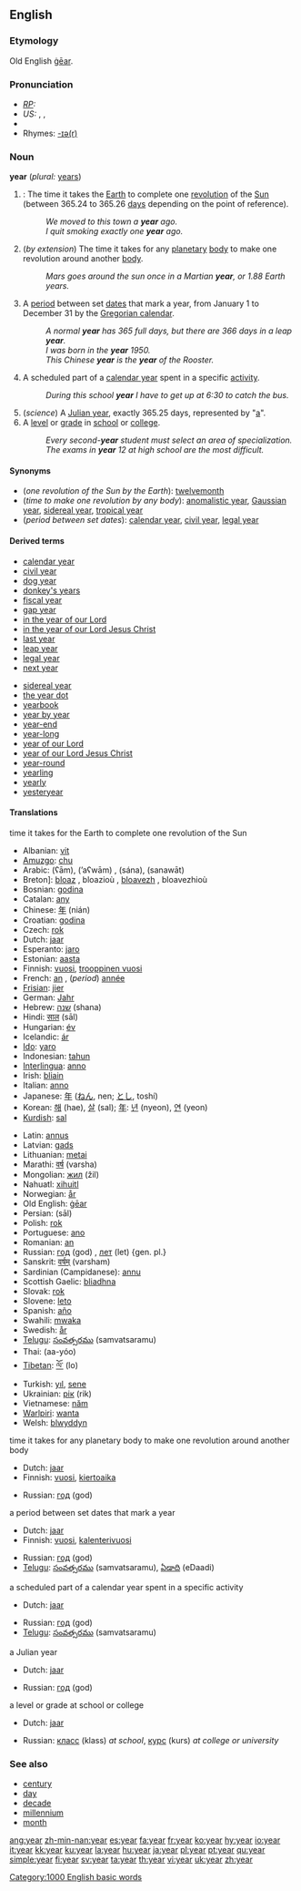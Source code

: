 ==English==

{{rank|true|friend|herself|294|year|dear|high|above}}

===Etymology===
Old English [[gear#Old English|ġēar]].

===Pronunciation===
*''[[RP]]:'' {{IPA|/jiə/, /jɪː/}}
*''US:'' {{AHD|yîr}}, {{IPA|/jir/}}, {{SAMPA|/jir/}}
*{{audio|en-us-year.ogg|Audio (US)}}
*Rhymes: [[Rhymes:English:-ɪə(r)|-ɪə(r)]]

===Noun===
'''year''' (''plural:'' [[years]])

#{{time}}: The time it takes the [[Earth]] to complete one [[revolution]] of the [[Sun]] (between 365.24 to 365.26 [[day]]s depending on the point of reference).
#: ''We moved to this town a '''year''' ago.''
#: ''I quit smoking exactly one '''year''' ago.''
# (''by extension'') The time it takes for any [[planetary]] [[body]] to make one revolution around another [[body]].
#: ''Mars goes around the sun once in a Martian '''year''', or 1.88 Earth years.''
# A [[period]] between set [[date]]s that mark a year, from January 1 to December 31 by the [[Gregorian calendar]].
#: ''A normal '''year''' has 365 full days, but there are 366 days in a leap '''year'''.''
#: ''I was born in the '''year''' 1950.''
#: ''This Chinese '''year''' is the '''year''' of the Rooster.''
# A scheduled part of a [[calendar year]] spent in a specific [[activity]]. 
#: ''During this school '''year''' I have to get up at 6:30 to catch the bus.''
# (''science'') A [[Julian year]], exactly 365.25 days, represented by "[[a]]".
# A [[level]] or [[grade]] in [[school]] or [[college]].
#: ''Every second-'''year''' student must select an area of specialization.''
#: ''The exams in '''year''' 12 at high school are the most difficult.''

====Synonyms====
*(''one revolution of the Sun by the Earth''): [[twelvemonth]]
*(''time to make one revolution by any body''): [[anomalistic year]], [[Gaussian year]], [[sidereal year]], [[tropical year]]
*(''period between set dates''): [[calendar year]], [[civil year]], [[legal year]]

====Derived terms====
{{top2}}
*[[calendar year]]
*[[civil year]]
*[[dog year]]
*[[donkey's years]]
*[[fiscal year]]
*[[gap year]]
*[[in the year of our Lord]]
*[[in the year of our Lord Jesus Christ]]
*[[last year]]
*[[leap year]]
*[[legal year]]
*[[next year]]
{{mid2}}
*[[sidereal year]]
*[[the year dot]]
*[[yearbook]]
*[[year by year]]
*[[year-end]]
*[[year-long]]
*[[year of our Lord]]
*[[year of our Lord Jesus Christ]]
*[[year-round]]
*[[yearling]]
*[[yearly]]
*[[yesteryear]]
{{bottom}}

====Translations====
;time it takes for the Earth to complete one revolution of the Sun
{{top}}
*Albanian: [[vit]] {{m}}
*[[Amuzgo]]: [[chu]]
*Arabic: {{ARchar|[[عام]]}} (ʕām), {{ARchar|[[أَعوام]]}} (’aʕwām) {{p}}, {{ARchar|[[سنة|سَنة]]}} (sána), {{ARchar|[[سنوات|سَنَوات]]}} (sanawāt) {{p}}
*Breton]: [[bloaz]] {{m}}, bloazioù {{p}}, [[bloavezh]] {{m}}, bloavezhioù {{p}}
*Bosnian: [[godina]] {{f}}
*Catalan: [[any#Catalan|any]] {{m}}
*Chinese: [[年]] (nián)
*Croatian: [[godina]] {{f}}
*Czech: [[rok]] {{m}}
*Dutch: [[jaar]] {{n}}
*Esperanto: [[jaro]]
*Estonian: [[aasta]]
*Finnish: [[vuosi]], [[trooppinen vuosi]]
*French: [[an#French|an]] {{m}}, (''period'') [[année]] {{f}}
*[[Frisian]]: [[jier]]
*German: [[Jahr]] {{n}}
*Hebrew: [[שנה]] {{f}} (shana)
*Hindi: [[साल]] (sāl)
*Hungarian: [[év]]
*Icelandic: [[ár]]
*[[Ido]]: [[yaro]]
*Indonesian: [[tahun]]
*[[Interlingua]]: [[anno]]
*Irish: [[bliain]]
*Italian: [[anno]] {{m}}
*Japanese: [[年]] ([[ねん]], nen; [[とし]], toshí)
*Korean:  [[해]] (hae), [[살]] (sal); [[年]]: [[년]] (nyeon), [[연]] (yeon) 
*[[Kurdish]]: [[sal]] {{f}}
{{mid}}
*Latin: [[annus]] {{m}}
*Latvian: [[gads]] {{m}}
*Lithuanian: [[metai]] {{p}}
*Marathi: [[वर्ष]] (varsha)
*Mongolian: [[жил]] (žil)
*Nahuatl: [[xihuitl]]
*Norwegian: [[år]] {{n}}
*Old English: [[gear#Old English|ġēar]]
*Persian: {{FAchar|[[سال]]}} (sāl)
*Polish: [[rok]] {{m}}
*Portuguese: [[ano#Portuguese|ano]] {{m}}
*Romanian: [[an]] {{m}}
*Russian: [[год]] (god) {{m}}, [[лет]] (let) {gen. pl.}
*Sanskrit: [[वर्षम्]] (varsham)
*Sardinian (Campidanese): [[annu]]
*Scottish Gaelic: [[bliadhna]]
*Slovak: [[rok#Slovak|rok]] {{m}}
*Slovene: [[leto]] {{n}}
*Spanish: [[año]] {{m}}
*Swahili: [[mwaka]]
*Swedish: [[år]]
*[[Telugu]]: [[సంవత్సరము]] (samvatsaramu)
*Thai: {{THchar|[[อายุ]]}} (aa-yóo)
*[[Tibetan]]: [[ལོ་]] (lo)
*Turkish: [[yıl]], [[sene]]
*Ukrainian: [[рік]] (rik)
*Vietnamese: [[năm]]
*[[Warlpiri]]: [[wanta]]
*Welsh: [[blwyddyn]]
{{bottom}}

;time it takes for any planetary body to make one revolution around another body
{{top}}
*Dutch: [[jaar]] {{n}}
*Finnish: [[vuosi]], [[kiertoaika]]
{{mid}}
*Russian: [[год]] (god) {{m}}
{{bottom}}

;a period between set dates that mark a year
{{top}}
*Dutch: [[jaar]] {{n}}
*Finnish: [[vuosi]], [[kalenterivuosi]]
{{mid}}
*Russian: [[год]] (god) {{m}}
*[[Telugu]]: [[సంవత్సరము]] (samvatsaramu), [[ఏడాది]] (eDaadi)
{{bottom}}

;a scheduled part of a calendar year spent in a specific activity
{{top}}
*Dutch: [[jaar]] {{n}}
{{mid}}
*Russian: [[год]] (god) {{m}}
*[[Telugu]]: [[సంవత్సరము]] (samvatsaramu)
{{bottom}}

;a Julian year
{{top}}
*Dutch: [[jaar]] {{n}}
{{mid}}
*Russian: [[год]] (god) {{m}}
{{bottom}}

;a level or grade at school or college
{{top}}
*Dutch: [[jaar]] {{n}}
{{mid}}
*Russian: [[класс]] (klass) {{m}} ''at school'', [[курс]] (kurs) {{m}} ''at college or university''
{{bottom}}

===See also===
*[[century]]
*[[day]]
*[[decade]]
*[[millennium]]
*[[month]]

[[Category:1000 English basic words]]

[[ang:year]]
[[zh-min-nan:year]]
[[es:year]]
[[fa:year]]
[[fr:year]]
[[ko:year]]
[[hy:year]]
[[io:year]]
[[it:year]]
[[kk:year]]
[[ku:year]]
[[la:year]]
[[hu:year]]
[[ja:year]]
[[pl:year]]
[[pt:year]]
[[qu:year]]
[[simple:year]]
[[fi:year]]
[[sv:year]]
[[ta:year]]
[[th:year]]
[[vi:year]]
[[uk:year]]
[[zh:year]]